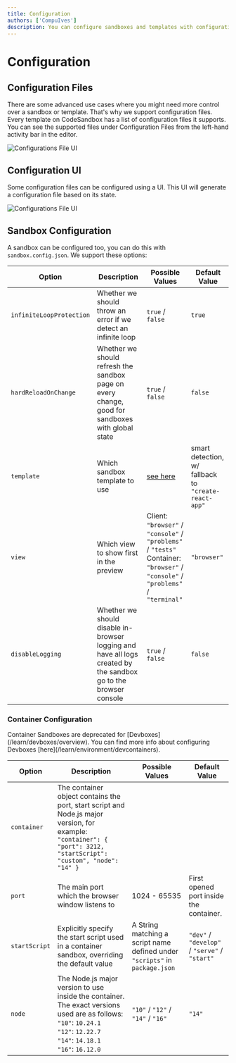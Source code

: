 ```yaml
---
title: Configuration
authors: ['CompuIves']
description: You can configure sandboxes and templates with configuration files.
---
```



# Configuration

## Configuration Files

There are some advanced use cases where you might need more control over a
sandbox or template. That's why we support configuration files. Every template
on CodeSandbox has a list of configuration files it supports. You can see the
supported files under Configuration Files from the left-hand activity bar in the
editor.

![Configurations File UI](../images/configuration.jpg)

## Configuration UI

Some configuration files can be configured using a UI. This UI will generate a
configuration file based on its state.

![Configurations File UI](../images/ui-configuration.jpg)

## Sandbox Configuration

A sandbox can be configured too, you can do this with `sandbox.config.json`. We
support these options:

| Option                   | Description                                                                                                                                   | Possible Values                                                                                                | Default Value                                      |
| ------------------------ | --------------------------------------------------------------------------------------------------------------------------------------------- | -------------------------------------------------------------------------------------------------------------- | -------------------------------------------------- |
| `infiniteLoopProtection` | Whether we should throw an error if we detect an infinite loop                                                                                | `true` / `false`                                                                                                 | `true`                                             |
| `hardReloadOnChange`     | Whether we should refresh the sandbox page on every change, good for sandboxes with global state                                              | `true` / `false`                                                                                                 | `false`                                            |
| `template`               | Which sandbox template to use                                                                                                                 | [see here](https://github.com/codesandbox/codesandbox-importers/blob/master/packages/types/index.d.ts#L39-L64) | smart detection, w/ fallback to `"create-react-app"` |
| `view`                   | Which view to show first in the preview                                                                                                       | Client: `"browser"` / `"console"` / `"problems"` / `"tests"`<br />Container: `"browser"` / `"console"` / `"problems"` / `"terminal"`       | `"browser"`                                          |
| `disableLogging`         | Whether we should disable in-browser logging and have all logs created by the sandbox go to the browser console                               | `true` / `false`                                                                                                 | `false`                                            |


### Container Configuration

<Callout type="warning">
Container Sandboxes are deprecated for [Devboxes](/learn/devboxes/overview). You can find more info about configuring Devboxes [here](/learn/environment/devcontainers).
</Callout>

| Option                   | Description                                                                                                                                   | Possible Values                                                                                                | Default Value                                      |
| ------------------------ | --------------------------------------------------------------------------------------------------------------------------------------------- | -------------------------------------------------------------------------------------------------------------- | -------------------------------------------------- |
| `container`              | The container object contains the port, start script and Node.js major version, for example: `"container": { "port": 3212, "startScript": "custom", "node": "14" }` |
| `port`                   | The main port which the browser window listens to                                                                                             | 1024 - 65535                                                                                                   | First opened port inside the container.            |
| `startScript`            | Explicitly specify the start script used in a container sandbox, overriding the default value                                                 | A String matching a script name defined under `"scripts"` in `package.json`                                      | `"dev"` / `"develop"` / `"serve"` / `"start"`              |
| `node` | The Node.js major version to use inside the container. The exact versions used are as follows:<br />`"10"`: `10.24.1`<br />`"12"`: `12.22.7`<br />`"14"`: `14.18.1`<br />`"16"`: `16.12.0` | `"10"` / `"12"` / `"14"` / `"16"` | `"14"` |
